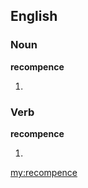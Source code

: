 ==English==

===Noun===
'''recompence'''

# {{misspelling of|recompense and}}

===Verb===
'''recompence'''

# {{misspelling of|recompense}}

[[my:recompence]]